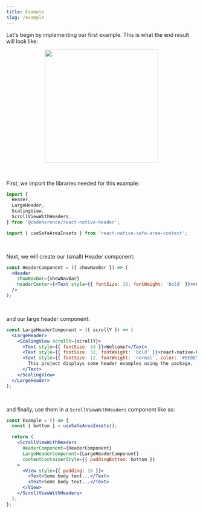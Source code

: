 ```yaml
---
title: Example
slug: /example
---
```


Let's begin by implementing our first example. This is what the end result will look like:

<p align="center">
<img src="/img/simple-example-image.png" width="300px" />
</p>

<br />

First, we import the libraries needed for this example:

```jsx
import {
  Header,
  LargeHeader,
  ScalingView,
  ScrollViewWithHeaders,
} from '@codeherence/react-native-header';

import { useSafeAreaInsets } from 'react-native-safe-area-context';
```

<br />

Next, we will create our (small) Header component:

```jsx
const HeaderComponent = ({ showNavBar }) => (
  <Header
    showNavBar={showNavBar}
    headerCenter={<Text style={{ fontSize: 16, fontWeight: 'bold' }}>react-native-header</Text>}
  />
);
```

<br />

and our large header component:

```jsx
const LargeHeaderComponent = ({ scrollY }) => (
  <LargeHeader>
    <ScalingView scrollY={scrollY}>
      <Text style={{ fontSize: 14 }}>Welcome!</Text>
      <Text style={{ fontSize: 32, fontWeight: 'bold' }}>react-native-header</Text>
      <Text style={{ fontSize: 12, fontWeight: 'normal', color: '#8E8E93' }}>
        This project displays some header examples using the package.
      </Text>
    </ScalingView>
  </LargeHeader>
);
```

<br />

and finally, use them in a `ScrollViewWithHeaders` component like so:

```jsx
const Example = () => {
  const { bottom } = useSafeAreaInsets();

  return (
    <ScrollViewWithHeaders
      HeaderComponent={HeaderComponent}
      LargeHeaderComponent={LargeHeaderComponent}
      contentContainerStyle={{ paddingBottom: bottom }}
    >
      <View style={{ padding: 16 }}>
        <Text>Some body text...</Text>
        <Text>Some body text...</Text>
      </View>
    </ScrollViewWithHeaders>
  );
};
```